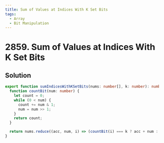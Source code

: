 ```yaml
---
title: Sum of Values at Indices With K Set Bits
tags:
  - Array
  - Bit Manipulation
---
```


# 2859. Sum of Values at Indices With K Set Bits

<Badges>
  <LevelBadge level="easy" />
  <TopicBadge name="Array" slug="array" />
  <TopicBadge name="Bit Manipulation" slug="bit-manipulation" />
</Badges>

## Solution

```typescript filename="solution.ts" copy
export function sumIndicesWithKSetBits(nums: number[], k: number): number {
  function countBit(num: number) {
    let count = 0;
    while (0 < num) {
      count += num & 1;
      num = num >> 1;
    }
    return count;
  }

  return nums.reduce((acc, num, i) => (countBit(i) === k ? acc + num : acc), 0);
}
```

<ProblemLink
  codingSite="leetcode"
  href="https://leetcode.com/problems/sum-of-values-at-indices-with-k-set-bits"
  title="Sum of Values at Indices With K Set Bits"
/>
